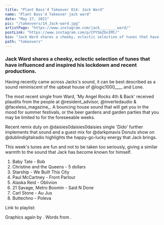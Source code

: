 ---
title: "Plant Bass'd Takeover 014: Jack Ward"
name: "Plant Bass'd Takeover jack ward"
date: "May 27, 2021"
pic: "/takeovers/14_Jack-ward.jpg"
artistPage: "https://www.instagram.com/jack________ward/"
postLink: "https://www.instagram.com/p/CPY5mZbnIMt/"
bio: "Jack Ward shares a cheeky, eclectic selection of tunes that have influenced and inspired his lockdown and recent productions."
path: "takeovers"
---

### Jack Ward shares a cheeky, eclectic selection of tunes that have influenced and inspired his lockdown and recent productions.

Having recently came across Jacks's sound, it can be best described as a sound reminiscent of the upbeat house of @logic1000\_\_\_\_ and Lone.

The most recent single from Ward, 'My Angel Rocks 4th & Back' received plaudits from the people at @resident_advisor, @invertedaudio & @faceless_magazine\_. A bouncing house sound that will get you in the mood for summer festivals, or the beer gardens and garden parties that you may be limited to for the foreseeable weeks.

Recent remix duty on @daisies0daisies0daisies single 'Dido' further implements that sound and a guest mix for @darkpmavis Donuts show on @dublindigitalradio highlights the happy-go-lucky energy that Jack brings.

This week's tunes are fun and not to be taken too seriously, giving a similar warmth to the sound that Jack has become known for himself.

1. Baby Tate - Bob
2. Christine and the Queens - 5 dollars
3. Starship - We Built This City
4. Paul McCartney - Front Parlour
5. Alaska Reid - Oblivion
6. 21 Savage, Metro Boomin - Said N Done
7. Carl Stone - Au Jus
8. Buttechno - Poleva

Link to playlist: <HoverLink url="open.spotify.com/playlist/5skAgzUfGmZLwrOPNLnGVf" name="Plant Bass'd Picks." external />

Graphics again by <HoverLink url="www.instagram.com/eggboy_design" name="@eggboy_design" external />.
Words from <HoverLink url="www.instagram.com/inspectorcampbellbap" name="@inspectorcampbellbap" external />.
